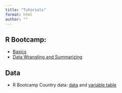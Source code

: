 ```yaml
---
title: "Tutorials"
format: html
author: ""
---
```



## R Bootcamp:
- [Basics](day_1.qmd)
- [Data Wrangling and Summarizing](day_2.qmd)

## Data
- R Bootcamp Country data: [data](images/country_data.csv) and [variable table](pages/county_data.qmd)